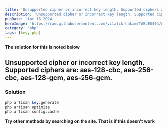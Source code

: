 ```yaml
---
title: 'Unsupported cipher or incorrect key length. Supported ciphers are: aes-128-cbc, aes-256-cbc, aes-128-gcm, aes-256-gcm.'
description: 'Unsupported cipher or incorrect key length. Supported ciphers are: aes-128-cbc, aes-256-cbc, aes-128-gcm, aes-256-gcm.'
pubDate: 'Apr 16 2024'
heroImage: 'https://raw.githubusercontent.com/vitalik-hakim/TABLES404/main/error_b/php.png'
category: 'php'
tags: [key, php]
---
```


**The solution for this is noted below**

## Unsupported cipher or incorrect key length. Supported ciphers are: aes-128-cbc, aes-256-cbc, aes-128-gcm, aes-256-gcm.

### Solution

```php
php artisan key:generate
php artisan optimize
php artisan config:cache
```

**Try other methods by searching on the site. That is if this doesn't work**
